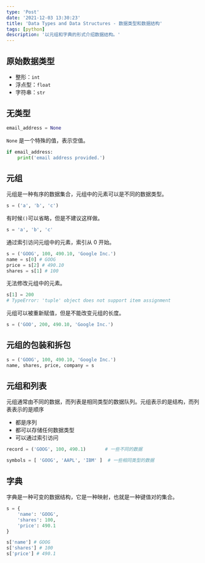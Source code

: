 ```yaml
---
type: 'Post'
date: '2021-12-03 13:30:23'
title: 'Data Types and Data Structures - 数据类型和数据结构'
tags: [python]
description: '以元组和字典的形式介绍数据结构。'
---
```


## 原始数据类型

- 整形：`int`
- 浮点型：`float`
- 字符串：`str`

## 无类型

```python
email_address = None
```

`None` 是一个特殊的值，表示空值。

```python
if email_address:
    print('email address provided.')
```

## 元组

元组是一种有序的数据集合，元组中的元素可以是不同的数据类型。

```python
s = ('a', 'b', 'c')
```

有时候`()`可以省略，但是不建议这样做。

```python
s = 'a', 'b', 'c'
```

通过索引访问元组中的元素，索引从 0 开始。

```python
s = ('GOOG', 100, 490.10, 'Google Inc.')
name = s[0] # GOOG
price = s[2] # 490.10
shares = s[1] # 100
```

无法修改元组中的元素。

```python
s[1] = 200
# TypeError: 'tuple' object does not support item assignment
```

元组可以被重新赋值，但是不能改变元组的长度。

```python
s = ('GOO', 200, 490.10, 'Google Inc.')
```

## 元组的包装和拆包

```python
s = ('GOOG', 100, 490.10, 'Google Inc.')
name, shares, price, company = s
```

## 元组和列表

元组通常由不同的数据，而列表是相同类型的数据队列。元组表示的是结构，而列表表示的是顺序

- 都是序列
- 都可以存储任何数据类型
- 可以通过索引访问

```python
record = ('GOOG', 100, 490.1)       # 一些不同的数据

symbols = [ 'GOOG', 'AAPL', 'IBM' ]  # 一些相同类型的数据
```

## 字典

字典是一种可变的数据结构，它是一种映射，也就是一种键值对的集合。

```python
s = {
    'name': 'GOOG',
    'shares': 100,
    'price': 490.1
}

s['name'] # GOOG
s['shares'] # 100
s['price'] # 490.1
```
